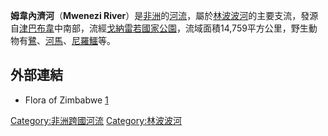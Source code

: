 {{Infobox river
| river_name = 姆韋內濟河
| image_name = 
| image_size = 300px
| caption = 
| origin = {{flag|Zimbabwe}}
| mouth = [[林波波河|林波波河]]
| basin_countries = {{flag|Zimbabwe}}<br>{{flag|Mozambique}}
| length =
| elevation =
| discharge = 
| watershed = 14,759平方公里
}}

'''姆韋內濟河'''（'''Mwenezi River'''）是[[非洲|非洲]]的[[河流|河流]]，屬於[[林波波河|林波波河]]的主要支流，發源自[[津巴布韋|津巴布韋]]中南部，流經[[戈納雷若國家公園|戈納雷若國家公園]]，流域面積14,759平方公里，野生動物有[[鷺科|鷺]]、[[河馬|河馬]]、[[尼羅鱷|尼羅鱷]]等。


==外部連結==
* Flora of Zimbabwe [http://www.zimbabweflora.co.zw/speciesdata/species.php?species_id=102940]{{Wayback|url=http://www.zimbabweflora.co.zw/speciesdata/species.php?species_id=102940 |date=20120210074124 }}

{{Zimbabwe-stub}}
{{莫三比克河流}}
{{辛巴威河流}}
{{DEFAULTSORT:Mwenezi}}
[[Category:非洲跨國河流|Category:非洲跨國河流]]
[[Category:林波波河|Category:林波波河]]